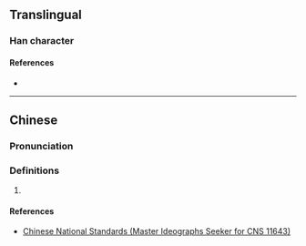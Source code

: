 {{character info/new}}
==Translingual==

===Han character===
{{Han char|rn=10|rad=儿|as=06|sn=8|four=|canj=MUMG|ids=⿺元王}}

====References====
* {{Han ref|kx=0125.131|dkj=|dj=|hdz=|uh=34AC|ud=13484|bh=|bd=}}

----

==Chinese==
{{zh-forms}}

===Pronunciation===
{{zh-pron
|m=wāng
|m-s=
|c=
|c-t=
|g=
|h=pfs=
|j=
|md=
|mn=
|mn-t=
|w=
|x=
|mc=y
|oc=y
|cat=n
}}

===Definitions===
{{zh-hanzi}}

# {{defn|lang=zh}}

====References====
*[http://www.cns11643.gov.tw/AIDB/query_general_view.do?page=F&code=265A Chinese National Standards (Master Ideographs Seeker for CNS 11643)]